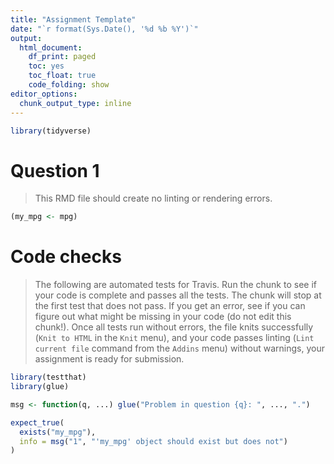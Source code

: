 ```yaml
---
title: "Assignment Template"
date: "`r format(Sys.Date(), '%d %b %Y')`"
output:
  html_document: 
    df_print: paged
    toc: yes
    toc_float: true
    code_folding: show
editor_options:
  chunk_output_type: inline
---
```


```r
library(tidyverse)
```

# Question 1

> This RMD file should create no linting or rendering errors.

```r
(my_mpg <- mpg)
```


# Code checks

> The following are automated tests for Travis. Run the chunk to see if your code is complete and passes all the tests. The chunk will stop at the first test that does not pass. If you get an error, see if you can figure out what might be missing in your code (do not edit this chunk!). Once all tests run without errors, the file knits successfully (`Knit to HTML` in the `Knit` menu), and your code passes linting (`Lint current file` command from the `Addins` menu) without warnings, your assignment is ready for submission.

```r
library(testthat)
library(glue)

msg <- function(q, ...) glue("Problem in question {q}: ", ..., ".")

expect_true(
  exists("my_mpg"), 
  info = msg("1", "'my_mpg' object should exist but does not")
)
```



